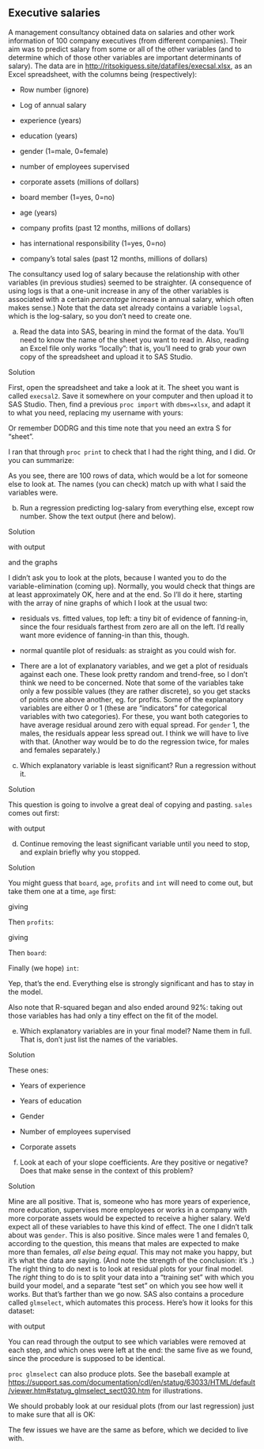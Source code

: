 ##  Executive salaries


 A management consultancy obtained data on salaries and other
work information of 100 company executives (from different
companies). Their aim was to predict salary from some or all of the
other variables (and to determine which of those other variables are
important determinants of salary). The data are in
[http://ritsokiguess.site/datafiles/execsal.xlsx](http://ritsokiguess.site/datafiles/execsal.xlsx), as an
Excel spreadsheet, with the
columns being (respectively):



* Row number (ignore)

* Log of annual salary

* experience (years)

* education (years)


* gender (1=male, 0=female)

* number of employees supervised

* corporate assets (millions of dollars)


* board member (1=yes, 0=no)

* age (years)

* company profits (past 12 months, millions of dollars)

* has international responsibility (1=yes, 0=no)


* company's total sales (past 12 months, millions of dollars)


The consultancy used log of salary because the relationship with other
variables (in previous studies) seemed to be straighter. (A
consequence of using logs is that a one-unit increase in any of the
other variables is associated with a certain *percentage*
increase in annual salary, which often makes sense.) Note that the
data set already contains a variable `logsal`, which is the
log-salary, so you don't need to create one.



(a) Read the data into SAS, bearing in mind the format of the
data. You'll need to know the name of the sheet you want to read
in. Also, reading an Excel file only works "locally": that is,
you'll need to grab your own copy of the spreadsheet and upload it
to SAS Studio.


Solution


First, open the spreadsheet and take a look at it. The sheet you
want is called `execsal2`. Save it somewhere on your
computer and then upload it to SAS Studio.
Then, find a previous `proc import` with
`dbms=xlsx`, and adapt it to what you need, replacing my
username with yours:

\begin{Datastep}
proc import
datafile='/home/ken/execsal.xlsx'
dbms=xlsx
out=salaries
replace;
sheet=execsal2;
getnames=yes;
\end{Datastep}

Or remember DODRG and this time note that you need an extra S for "sheet".

I ran that through `proc print` to check that I had the right
thing, and I did. Or you can summarize:

\begin{Sascode}[store=wucuz]
proc means;  
\end{Sascode}

\Listing[store=wucuz, fontsize=footnotesize]{wucuzz}

As you see, there are 100 rows of data, which would be a lot for
someone else to look at. The names (you can check) match up with what
I said the variables were.



(b) Run a regression predicting log-salary from everything else,
except row number. Show the text output (here and below).


Solution


\begin{Sascode}[store=exa]
proc reg;
model logsal=exp educ gender sup cass board age profits int sales;
\end{Sascode}

with output
\Listing[store=exa,fontsize=small]{exaa}

and the graphs

\Graphic[store=exa, scale=0.8]{exab}

I didn't ask you to look at the plots, because I wanted you to do the
variable-elimination (coming up). Normally, you would check that
things are at least approximately OK, here and at the end. So I'll do
it here, starting with the array of nine graphs of which I look at the
usual two:



* residuals vs.\ fitted values, top left: a tiny bit of evidence
of fanning-in, since the four residuals farthest from zero are all
on the left. I'd really want more evidence of fanning-in than this,
though.

* normal quantile plot of residuals: as straight as you could wish
for. 

* There are a lot of explanatory variables, and we get a plot of
residuals against each one. These look pretty random and trend-free,
so I don't think we need to be concerned. Note that some of the
variables take only a few possible values (they are rather
discrete), so you get stacks of points one above another, eg. for
profits. Some of the explanatory variables are either 0 or 1 (these
are "indicators" for categorical variables with two
categories). For these, you want both categories to have average
residual around zero with equal spread. For `gender` 1, the
males, the residuals appear less spread out. I think we will have to
live with that. (Another way would be to do the regression twice,
for males and females separately.)




(c) Which explanatory variable is least significant? Run a
regression without it.


Solution


This question is going to involve a great deal of copying and
pasting. `sales` comes out first:

\begin{Sascode}[store=exb]
proc reg;
model logsal=exp educ gender sup cass board age profits int;
\end{Sascode}

with output

\Listing[store=exb]{exbb}



(d) Continue removing the least significant variable until you
need to stop, and explain briefly why you stopped.


Solution


You might guess that `board`, `age`,  `profits` and
`int` will need to come out, but take them one at a
time, `age` first:
\begin{Sascode}[store=exc]
proc reg;
model logsal=exp educ gender sup cass board profits int;
\end{Sascode}

giving

\Listing[store=exc]{excc}

Then `profits`:

\begin{Sascode}[store=exd]
proc reg;
model logsal=exp educ gender sup cass board int;
\end{Sascode}

giving

\Listing[store=exd]{exdd}

Then `board`:

\begin{Sascode}[store=exe]
proc reg;
model logsal=exp educ gender sup cass int;
\end{Sascode}

\Listing[store=exe]{exee}

Finally (we hope) `int`:

\begin{Sascode}[store=exf]
proc reg;
model logsal=exp educ gender sup cass;
\end{Sascode}

\Listing[store=exf]{exff}
Yep, that's the end. Everything else is strongly significant and has
to stay in the model.

Also note that R-squared began and also ended around 92\%: taking out
those variables has had only a tiny effect on the fit of the model.



(e) Which explanatory variables are in your final model? Name them
in full. That is, don't just list the names of the variables.


Solution


These ones:


* Years of experience

* Years of education

* Gender

* Number of employees supervised

* Corporate assets




(f) Look at each of your slope coefficients. Are they positive or
negative? Does that make sense in the context of this problem?


Solution


Mine are all positive. That is, someone who has more years of
experience, more education, supervises more employees or works
in a company with more corporate assets would be expected to
receive a higher salary. We'd expect all of these variables to
have this kind of effect.
The one I didn't talk about was `gender`. This is also
positive. Since males were 1 and females 0, according to the
question, this means that males are expected to make more than
females, *all else being equal*. This may not make you
happy, but it's what the data are saying. (And note the strength
of the conclusion: it's \emph{after adjusting for any other
differences between males and females}.)
The right thing to do next is to look at residual plots for your
final model. The *right* thing to do is to split your data
into a "training set" with which you build your model, and a
separate "test set" on which you see how well it works. But
that's farther than we go now.
SAS also contains a procedure called `glmselect`, which
automates this process. Here's how it looks for this dataset:
\begin{Sascode}[store=exh]
proc glmselect;
model logsal=exp educ gender sup cass board age profits int sales
/ selection=backward;
\end{Sascode}

with output

\Listing[store=exh]{exhh}

You can read through the output to see which variables were removed at
each step, and which ones were left at the end: the same five as we
found, since the procedure is supposed to be identical. 

`proc glmselect` can also produce plots. See the baseball
example at
[https://support.sas.com/documentation/cdl/en/statug/63033/HTML/default/viewer.htm#statug_glmselect_sect030.htm](https://support.sas.com/documentation/cdl/en/statug/63033/HTML/default/viewer.htm#statug_glmselect_sect030.htm)
for illustrations. 

We should probably look at our residual plots (from our last
regression) just to make sure that all is OK:

\Graphic[store=exf, scale=0.7]{exfg}

The few issues we have are the same as before, which we decided to
live with.





